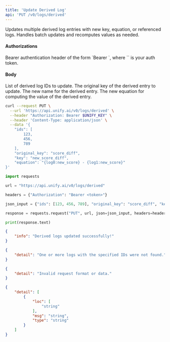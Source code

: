 ```yaml
---
title: 'Update Derived Log'
api: 'PUT /v0/logs/derived'
---
```

Updates multiple derived log entries with new key, equation, or referenced logs.
Handles batch updates and recomputes values as needed.

#### Authorizations

<ParamField header="Authorization" type="string" required="true">
  Bearer authentication header of the form `Bearer <token>`, where `<token>` is your auth token.
</ParamField>

#### Body

<ParamField body="ids" type="[integer]" required="true">
List of derived log IDs to update.
</ParamField>

<ParamField body="original_key" type="string" required="true">
The original key of the derived entry to update.
</ParamField>

<ParamField body="key" type="string | null" >
The new name for the derived entry.
</ParamField>

<ParamField body="equation" type="string | null" >
The new equation for computing the value of the derived entry.
</ParamField>

<RequestExample>

```bash cURL
curl --request PUT \
  --url 'https://api.unify.ai/v0/logs/derived' \
  --header "Authorization: Bearer $UNIFY_KEY" \
  --header 'Content-Type: application/json' \
  --data '{
    "ids": [
        123,
        456,
        789
    ],
    "original_key": "score_diff",
    "key": "new_score_diff",
    "equation": "{log0:new_score} - {log1:new_score}"
}'
```

```python Python
import requests

url = "https://api.unify.ai/v0/logs/derived"

headers = {"Authorization": "Bearer <token>"}

json_input = {"ids": [123, 456, 789], "original_key": "score_diff", "key": "new_score_diff", "equation": "{log0:new_score} - {log1:new_score}"}

response = requests.request("PUT", url, json=json_input, headers=headers)

print(response.text)
```

</RequestExample>
<ResponseExample>

```json 200
{
    "info": "Derived logs updated successfully!"
}
```

```json 404
{
    "detail": "One or more logs with the specified IDs were not found."
}
```

```json 400
{
    "detail": "Invalid request format or data."
}
```

```json 422
{
    "detail": [
        {
            "loc": [
                "string"
            ],
            "msg": "string",
            "type": "string"
        }
    ]
}
```

</ResponseExample>
